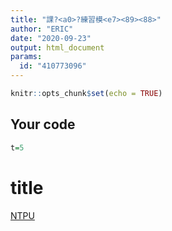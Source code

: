 ---
title: "課?<a0>?練習模<e7><89><88>"
author: "ERIC"
date: "2020-09-23"
output: html_document
params:
  id: "410773096"
---

```{r setup, include=FALSE}
knitr::opts_chunk$set(echo = TRUE)
```

## Your code

```{r}
t=5


```
# title

[NTPU](https://new.ntpu.edu.tw/)

